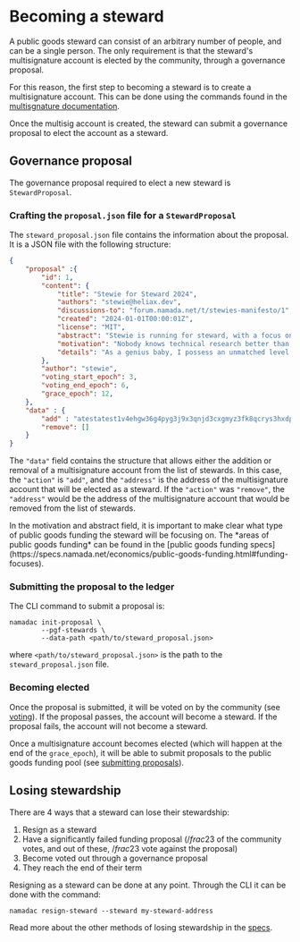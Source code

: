 
# Becoming a steward

A public goods steward can consist of an arbitrary number of people, and can be a single person. The only requirement is that the steward's multisignature account is elected by the community, through a governance proposal.

For this reason, the first step to becoming a steward is to create a multisignature account. 
This can be done using the commands found in the [multisgnature documentation](../transparent-accounts/multisignature.mdx). 

Once the multisig account is created, the steward can submit a governance proposal to elect the account as a steward.

## Governance proposal

The governance proposal required to elect a new steward is `StewardProposal`.

### Crafting the `proposal.json` file for a `StewardProposal`

The `steward_proposal.json` file contains the information about the proposal. It is a JSON file with the following structure:

```json
{
    "proposal" :{
        "id": 1,
        "content": {
            "title": "Stewie for Steward 2024",
            "authors": "stewie@heliax.dev",
            "discussions-to": "forum.namada.net/t/stewies-manifesto/1",
            "created": "2024-01-01T00:00:01Z",
            "license": "MIT",
            "abstract": "Stewie is running for steward, with a focus on technical research. The technical research I will be focused on will definitely not be for weapons of mass destruction. There is some possibility however that I may be focusing somewhat on open source software for weapons of mass destruction.",
            "motivation": "Nobody knows technical research better than me. Trust me. I know it. I have the best technical research. I will be the best steward. Last night, Namada called me and said, Stewie, thank you. I will make public goods funding great again",
            "details": "As a genius baby, I possess an unmatched level of intelligence and a visionary mindset. I will utilize these qualities to solve the most complex problems, and direct public goods funding towards weapons of mass destruction ... i mean open source software for weapons of mass destruction",
        },
        "author": "stewie",
        "voting_start_epoch": 3,
        "voting_end_epoch": 6,
        "grace_epoch": 12,
    },
    "data" : {
        "add" : "atestatest1v4ehgw36g4pyg3j9x3qnjd3cxgmyz3fk8qcrys3hxdp5xwfnx3zyxsj9xgunxsfjg5u5xvzyzrrqtn",
        "remove": []
    }    
}
```

The `"data"` field contains the structure that allows either the addition or removal of 
a multisignature account from the list of stewards. In this case, the `"action"` is `"add"`, 
and the `"address"` is the address of the multisignature account that will be elected as a steward. 
If the `"action"` was `"remove"`, the `"address"` would be the address of the multisignature account 
that would be removed from the list of stewards.

<Callout>
In the motivation and abstract field, it is important to make clear what type of 
public goods funding the steward will be focusing on. 
The *areas of public goods funding* can be found in the 
[public goods funding specs](https://specs.namada.net/economics/public-goods-funding.html#funding-focuses).
</Callout>

### Submitting the proposal to the ledger

The CLI command to submit a proposal is:

```shell copy
namadac init-proposal \
        --pgf-stewards \
        --data-path <path/to/steward_proposal.json>
```
where `<path/to/steward_proposal.json>` is the path to the `steward_proposal.json` file.

### Becoming elected

Once the proposal is submitted, it will be voted on by the community (see [voting](./voting.mdx)). If the proposal passes, the account will become a steward. If the proposal fails, the account will not become a steward.

Once a multisignature account becomes elected (which will happen at the end of the `grace_epoch`), it will be able to submit proposals to the public goods funding pool (see [submitting proposals](./proposing.mdx#proposing-funding)).

## Losing stewardship

There are 4 ways that a steward can lose their stewardship:

1. Resign as a steward
2. Have a significantly failed funding proposal ($/frac{2}{3}$ of the community votes, and out of these, $/frac{2}{3}$ vote against the proposal)
3. Become voted out through a governance proposal
4. They reach the end of their term

Resigning as a steward can be done at any point. 
Through the CLI it can be done with the command:

```shell copy
namadac resign-steward --steward my-steward-address
```

Read more about the other methods of losing stewardship in the [specs](https://specs.namada.net/economics/public-goods-funding/becoming-a-steward#losing-stewardship-status).
